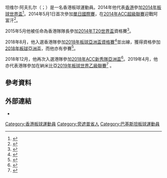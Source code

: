 {{Infobox cricketer
| name = Tanwir Afzal<br>坦维尔·阿夫扎尔
| image = 
| country = Hong Kong
| fullname = Tanwir Afzal
| birth_date = {{birth date and age|1988|6|12|df=yes}}
| birth_place = [[巴基斯坦|巴基斯坦]][[古杰拉特县|古杰拉特县]]
| death_date = 
| death_place = 
| batting = 右手
| bowling = 右手中快速
| role = 全能球員
| international = true
| internationalspan = 2013年至今

| odidebutdate = 5月1日
| odidebutyear = 2014年
| odidebutagainst = 阿富汗
| odicap = 26
| lastodidate = 9月18日
| lastodiyear = 2018年
| lastodiagainst = 印度

| T20Idebutdate = 3月16日
| T20Idebutyear = 2014年
| T20Idebutagainst = 尼泊爾
| T20Icap = 10
| lastT20Idate = 9月5日
| lastT20Iyear = 2016年
| lastT20Iagainst = 愛爾蘭

| columns = 4
| column1 = [[單日國際賽|ODI]]
| matches1 = 18
| runs1 = 280
| bat avg1 = 18.66
| 100s/50s1 = 0/1
| top score1 = 73
| deliveries1 = 804
| wickets1 = 19
| bowl avg1 = 29.15
| fivefor1 = 0
| tenfor1 = n/a
| best bowling1 = 3/20
| catches/stumpings1 = 2/–
| column2 = [[二十20國際賽|T20I]]
| matches2 = 21
| runs2 = 219
| bat avg2 = 13.68
| 100s/50s2 = 0/1
| top score2 = 56
| deliveries2 = 426
| wickets2 = 19
| bowl avg2 = 26.78
| fivefor2 = 0
| tenfor2 = n/a
| best bowling2 = 2/8
| catches/stumpings2 = 4/–
| column3 = [[頂級賽|FC]]
| matches3 = 4
| runs3 = 215
| bat avg3 = 30.71
| 100s/50s3 = 1/1
| top score3 = 104
| deliveries3 = 712
| wickets3 = 16
| bowl avg3 = 23.25
| fivefor3 = 0
| tenfor3 = 0
| best bowling3 = 4/63
| catches/stumpings3 = 0/–
| column4 = [[A名單賽|LA]]
| matches4 = 32
| runs4 = 459
| bat avg4 = 18.36
| 100s/50s4 = 0/1
| top score4 = 73
| deliveries4 = 1,529
| wickets4 = 39
| bowl avg4 = 24.41
| fivefor4 = 1
| tenfor4 = n/a
| best bowling4 = 5/17
| catches/stumpings4 = 4/–
| date = 18 September 2018
| source = http://www.espncricinfo.com/ci/content/player/260036.html ESPNcricinfo
}}
坦维尔·阿夫扎尔（{{lang-en|'''Tanwir Afzal'''}}；{{bd|1988年|6月12日}}）是一名香港板球運動員。2014年他代表[[香港板球男子代表隊|香港]]參加[[2014年板球世界盃|2014年板球世界盃]]<ref name="Cricinfo">{{Cite web | url=http://www.espncricinfo.com/pakistan/content/player/260036.html | title=Tanwir Afzal | accessdate=21 March 2014 | work=ESPN Cricinfo | archive-date=2017-07-21 | archive-url=https://web.archive.org/web/20170721215953/http://www.espncricinfo.com/pakistan/content/player/260036.html | dead-url=no }}</ref>。2014年5月1日首次參加[[單日國際賽|單日國際賽]]，在[[2014年ACC超級聯賽|2014年ACC超級聯賽]]迎戰阿富汗<ref name="ODI">{{cite web |url=http://www.espncricinfo.com/ci/engine/match/736497.html |title=Asian Cricket Council Premier League, 2014 |accessdate=26 November 2014 |work=ESPN Cricinfo |archive-date=2017-07-07 |archive-url=https://web.archive.org/web/20170707154831/http://www.espncricinfo.com/ci/engine/match/736497.html |dead-url=no }}</ref>。

2015年5月他被任命為香港隊隊長參加[[2014年T20世界盃|2014年T20世界盃]]資格賽<ref name="HKSquad">{{cite web |url=http://www.espncricinfo.com/hkg/content/story/881693.html |title=Afzal to lead Hong Kong in World T20 Qualifier |accessdate=28 May 2015 |work=ESPNCricinfo |archive-date=2019-10-08 |archive-url=https://web.archive.org/web/20191008052106/http://www.espncricinfo.com/hkg/content/story/881693.html |dead-url=no }}</ref>。

2018年8月，他入選香港隊參加[[2018年板球亞洲盃資格賽|2018年板球亞洲盃資格賽]]<ref name="HKACQ">{{cite web |url=http://www.hkcricket.org/en/media/news/hong-kong-squad-for-the-acc-asia-cup-qualifiers-2018-%EF%BC%8D-27th-august-8th-september-2018 |title=Hong Kong Squad for the ACC Asia Cup Qualifiers 2018 － 27th August - 8th September 2018 |work=Hong Kong Cricket |accessdate=4 August 2018 |archive-date=2018-08-04 |archive-url=https://web.archive.org/web/20180804200907/http://www.hkcricket.org/en/media/news/hong-kong-squad-for-the-acc-asia-cup-qualifiers-2018-%EF%BC%8D-27th-august-8th-september-2018 |dead-url=yes }}</ref>並出線，獲得資格參加[[2018年板球亞洲盃|2018年板球亞洲盃]]，而他亦有參賽<ref name="2018AC">{{cite web |url=http://www.hkcricket.org/en/media/news/anshuman-rath-to-lead-hong-kong-into-the-2018-unimoni-asia-cup |title=Anshuman Rath to lead Hong Kong into the 2018 Unimoni Asia Cup |work=Hong Kong Cricket |accessdate=10 September 2018 |archive-date=2018-12-25 |archive-url=https://web.archive.org/web/20181225011834/http://www.hkcricket.org/en |dead-url=yes }}</ref>。

2018年12月，他再次入選港隊參加[[2018年ACC新秀隊亞洲盃|2018年ACC新秀隊亞洲盃]]<ref>{{cite web |url=http://www.hkcricket.org/en/media/news/aizaz-khan-to-replace-injured-anshuman-rath-as-captain-for-emerging-nations-cup |title=Aizaz Khan to replace injured Anshuman Rath as captain for Emerging Nations Cup! |work=Hong Kong Cricket |accessdate=3 December 2018 |archive-date=2018-12-04 |archive-url=https://web.archive.org/web/20181204005753/http://www.hkcricket.org/en/media/news/aizaz-khan-to-replace-injured-anshuman-rath-as-captain-for-emerging-nations-cup |dead-url=yes }}</ref>。2019年4月，他亦代表港隊參加在納米比亞[[2019年板球世界乙級聯賽|2019年板球世界乙級聯賽]]<ref>{{cite web |url=https://www.icc-cricket.com/media-releases/1173815 |title=All to play for in last ever World Cricket League tournament |work=International Cricket Council |accessdate=11 April 2019 |archive-date=2019-04-11 |archive-url=https://web.archive.org/web/20190411074825/https://www.icc-cricket.com/media-releases/1173815 |dead-url=no }}</ref> 。

==參考資料==
{{reflist}}

==外部連結==
* {{cricinfo|id=260036}}

{{DEFAULTSORT:Afzal, Tanwir}}
[[Category:香港板球運動員|Category:香港板球運動員]]
[[Category:旁遮普省人|Category:旁遮普省人]]
[[Category:巴基斯坦板球運動員|Category:巴基斯坦板球運動員]]